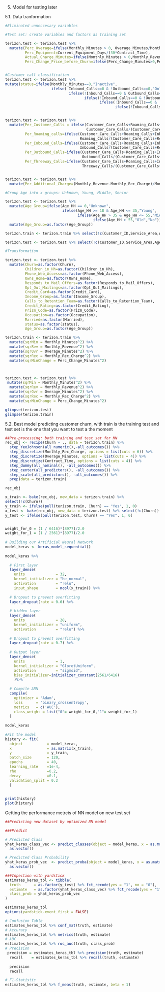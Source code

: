 
5. Model for testing later 

5.1. Data tranformation

```{r}
#Eliminated unneccesary variables

#Test set: create variables and factors as training set

terizon.test <- terizon.test %>%
  mutate(Perc_Overage=ifelse(Monthly_Minutes > 0, Overage_Minutes/Monthly_Minutes, 0),
         Perc_Equipment=Current_Equipment_Days/(30*Contract_Time),
         Actual_Charge_Minutes=ifelse(Monthly_Minutes > 0,Monthly_Revenue/Monthly_Minutes,0),
         Perc_Change_Price_before_Churn=ifelse(Perc_Change_Minutes>0,Perc_Change_Revenues/Perc_Change_Minutes,0))


#Customer call classification
terizon.test <- terizon.test %>%
mutate(status=ifelse(Monthly_Minutes==0,"Inactive",
                     ifelse( Inbound_Calls==0 & !Outbound_Calls==0,"Only Calling Out",
                             ifelse(!Inbound_Calls==0 & Outbound_Calls==0,"Only Receiving",
                                    ifelse(!Inbound_Calls==0 & !Outbound_Calls==0 & Inbound_Calls < Outbound_Calls,"Preferred Calling Out",
                                           ifelse(!Inbound_Calls==0 & !Outbound_Calls==0 & Inbound_Calls > Outbound_Calls, "Preferred Receiving",
                                                  ifelse(!Inbound_Calls==0 & !Outbound_Calls==0 & Inbound_Calls == Outbound_Calls,"Equal","No Out/Inbound Calls")))))))


terizon.test <- terizon.test %>%
  mutate(Per_Customer_Calls = ifelse(Customer_Care_Calls+Roaming_Calls+Inbound_Calls+Outbound_Calls+Threeway_Calls>0,
                                     Customer_Care_Calls/(Customer_Care_Calls+Roaming_Calls+Inbound_Calls+Outbound_Calls+Threeway_Calls),0),
         Per_Roaming_calls=ifelse(Customer_Care_Calls+Roaming_Calls+Inbound_Calls+Outbound_Calls+Threeway_Calls>0,
                                  Roaming_Calls/(Customer_Care_Calls+Roaming_Calls+Inbound_Calls+Outbound_Calls+Threeway_Calls),0),
         Per_Inbound_Calls=ifelse(Customer_Care_Calls+Roaming_Calls+Inbound_Calls+Outbound_Calls+Threeway_Calls>0,
                                  Inbound_Calls/(Customer_Care_Calls+Roaming_Calls+Inbound_Calls+Outbound_Calls+Threeway_Calls),0),
         Per_Outbound_Calls=ifelse(Customer_Care_Calls+Roaming_Calls+Inbound_Calls+Outbound_Calls+Threeway_Calls>0,
                                   Outbound_Calls/(Customer_Care_Calls+Roaming_Calls+Inbound_Calls+Outbound_Calls+Threeway_Calls),0),
         Per_Threeway_Calls=ifelse(Customer_Care_Calls+Roaming_Calls+Inbound_Calls+Outbound_Calls+Threeway_Calls>0,
                                   Threeway_Calls/(Customer_Care_Calls+Roaming_Calls+Inbound_Calls+Outbound_Calls+Threeway_Calls),0))


terizon.test <- terizon.test %>%
  mutate(Per_Additional_Charge=(Monthly_Revenue-Monthly_Rec_Charge)/Monthly_Rec_Charge)

#Group Age into x groups: Unknown, Young, Middle, Senior

terizon.test <- terizon.test %>%
  mutate(Age_Group=ifelse(Age_HH == 0,"Unknown",
                          ifelse(Age_HH >= 18 & Age_HH <= 35,"Young",
                                 ifelse(Age_HH > 35 & Age_HH <= 55,"Middle",
                                        ifelse(Age_HH > 55,"Old","No"))))) %>%
  mutate(Age_Group=as.factor(Age_Group)) 

terizon.train <- terizon.train %>% select(!c(Customer_ID,Service_Area,Age_HH))

terizon.test <- terizon.test %>% select(!c(Customer_ID,Service_Area,Age_HH))

#Transformation

terizon.test <- terizon.test %>%
  mutate(Churn=as.factor(Churn),
         Children_in_Hh=as.factor(Children_in_Hh),
         Phone_Web_Access=as.factor(Phone_Web_Access),
         Owns_Home=as.factor(Owns_Home),
         Responds_to_Mail_Offers=as.factor(Responds_to_Mail_Offers),
         Opt_Out_Mailings=as.factor(Opt_Out_Mailings),
         Credit_Card=as.factor(Credit_Card),
         Income_Group=as.factor(Income_Group),
         Calls_to_Retention_Team=as.factor(Calls_to_Retention_Team),
         Credit_Rating=as.factor(Credit_Rating),
         Prizm_Code=as.factor(Prizm_Code),
         Occupation=as.factor(Occupation),
         Married=as.factor(Married),
         status=as.factor(status),
         Age_Group=as.factor(Age_Group))

terizon.train <- terizon.train %>%
  mutate(sqrMin = Monthly_Minutes^2) %>%
  mutate(sqrRev = Monthly_Revenue^2) %>%
  mutate(sqrOvr = Overage_Minutes^2) %>%
  mutate(sqrRec = Monthly_Rec_Charge^2) %>%
  mutate(sqrMinChange = Perc_Change_Minutes^2)



terizon.test <- terizon.test %>%
 mutate(sqrMin = Monthly_Minutes^2) %>%
  mutate(sqrRev = Monthly_Revenue^2) %>%
  mutate(sqrOvr = Overage_Minutes^2) %>%
  mutate(sqrRec = Monthly_Rec_Charge^2) %>%
  mutate(sqrMinChange = Perc_Change_Minutes^2)

glimpse(terizon.test)
glimpse(terizon.train)

```

5.2. Best model predicting customer churn, with train is the training test and test set is the one that you want to test a the moment 

```{r}
##Pre-processing: both training and test set for NN
rec_obj <- recipe(Churn ~ ., data = terizon.train) %>%
  step_YeoJohnson(all_numeric(),-all_outcomes()) %>%
  step_discretize(Monthly_Rec_Charge, options = list(cuts = 6)) %>%
  step_discretize(Overage_Minutes, options = list(cuts = 4)) %>%
  step_discretize(Contract_Time, options = list(cuts = 4)) %>%
  step_dummy(all_nominal(), -all_outcomes()) %>%
  step_center(all_predictors(), -all_outcomes()) %>%
  step_scale(all_predictors(), -all_outcomes()) %>%
  prep(data = terizon.train)

rec_obj

x_train <- bake(rec_obj, new_data = terizon.train) %>%
select(!c(Churn))
y_train <- ifelse(pull(terizon.train, Churn) == "Yes", 1, 0)
x_test <- bake(rec_obj, new_data = terizon.test) %>% select(!c(Churn))
y_test <- ifelse(pull(terizon.test, Churn) == "Yes", 1, 0)


weight_for_0 = (1 / 6416)*(8977)/2.0 
weight_for_1 = (1 / 2561)*(8977)/2.0
 
# Building our Artificial Neural Network
model_keras <- keras_model_sequential()
 
model_keras %>% 
  
  # First layer
  layer_dense(
    units              = 32, 
    kernel_initializer = "he_normal", 
    activation         = "relu", 
    input_shape        = ncol(x_train)) %>% 
  
  # Dropout to prevent overfitting
  layer_dropout(rate = 0.6) %>%
  
  # hidden layer
  layer_dense(
    units              = 28, 
    kernel_initializer = "uniform", 
    activation         = "relu") %>% 
  
  # Dropout to prevent overfitting
  layer_dropout(rate = 0.7) %>%
  
  # Output layer
  layer_dense(
    units              = 1, 
    kernel_initializer = "GlorotUniform", 
    activation         = "sigmoid",
    bias_initializer=initializer_constant(2561/6416)
    )%>% 
 
  # Compile ANN
  compile(
    optimizer = 'Adam',
    loss      = 'binary_crossentropy',
    metrics   = c('AUC'),
    class_weight = list("0"= weight_for_0,"1"= weight_for_1)
  )
 
model_keras
 
#Fit the model
history <- fit(
  object           = model_keras, 
  x                = as.matrix(x_train), 
  y                = y_train,
  batch_size       = 120,
  epochs           = 40,
  learning_rate    =1e-4,
  rho              =0.2,
  decay            =0.1,
  validation_split = 0.2
  )
 
 
print(history)
plot(history)

```

Getting the performance metrcis of NN model on new test set

```{r}
##Predicting new dataset by optimized NN model

###Predict

# Predicted Class
yhat_keras_class_vec <- predict_classes(object = model_keras, x = as.matrix(x_test)) %>%
  as.vector()

# Predicted Class Probability
yhat_keras_prob_vec  <- predict_proba(object = model_keras, x = as.matrix(x_test)) %>%
  as.vector()

###Inpection with yardstick
estimates_keras_tbl <- tibble(
  truth      = as.factor(y_test) %>% fct_recode(yes = "1", no = "0"),
  estimate   = as.factor(yhat_keras_class_vec) %>% fct_recode(yes = "1", no = "0"),
  class_prob = yhat_keras_prob_vec
)

estimates_keras_tbl
options(yardstick.event_first = FALSE)

# Confusion Table
estimates_keras_tbl %>% conf_mat(truth, estimate)
# Accuracy
estimates_keras_tbl %>% metrics(truth, estimate)
# AUC
estimates_keras_tbl %>% roc_auc(truth, class_prob)
# Precision
 precision = estimates_keras_tbl %>% precision(truth, estimate)
  recall    = estimates_keras_tbl %>% recall(truth, estimate)
  
  precision
  recall

# F1-Statistic
estimates_keras_tbl %>% f_meas(truth, estimate, beta = 1)

```

